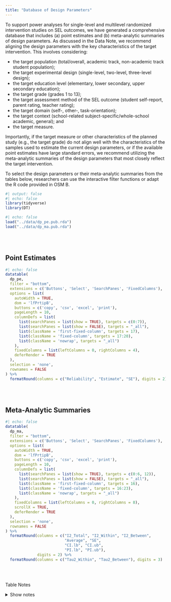 ```yaml
---
title: "Database of Design Parameters"
---
```


To support power analyses for single-level and multilevel randomized intervention studies on SEL outcomes, we have generated a comprehensive database that includes (a) point estimates and (b) meta-analytic summaries of design parameters. As discussed in the Data Note, we recommend aligning the design parameters with the key characteristics of the target intervention. This involves considering:

* the target population (total/overall, academic track, non-academic track student population);
* the target experimental design (single-level, two-level, three-level design);
* the target education level (elementary, lower secondary, upper secondary education);
* the target grade (grades 1 to 13);
* the target assessment method of the SEL outcome (student self-report, parent rating, teacher rating);
* the target domain (self-, other-, task-orientation);
* the target context (school-related subject-specific/whole-school academic, general); and
* the target measure.

Importantly, if the target measure or other characteristics of the planned study (e.g., the target grade) do not align well with the characteristics of the samples used to estimate the current design parameters, or if the available point estimates have large standard errors, we recommend utilizing the meta-analytic summaries of the design parameters that most closely reflect the target intervention.

To select the design parameters or their meta-analytic summaries from the tables below, researchers can use the interactive filter functions or adapt the R code provided in OSM B. 






```r
#| output: false
#| echo: false
library(tidyverse)
library(DT)
```

```r
#| echo: false
load("../data/dp_pe.pub.rda")
load("../data/dp_ma.pub.rda")
```


</br></br>

## Point Estimates

```r
#| echo: false
datatable(
  dp_pe,
  filter = "bottom",
  extensions = c('Buttons', 'Select', 'SearchPanes', 'FixedColumns'),
  options = list(
    autoWidth = TRUE,
    dom = 'lfPrtipB',
    buttons = c('copy', 'csv', 'excel', 'print'),
    pageLength = 10,
    columnDefs = list(
      list(searchPanes = list(show = TRUE), targets = c(0:7)),
      list(searchPanes = list(show = FALSE), targets = "_all"), 
      list(className = 'first-fixed-column', targets = 17),
      list(className = 'fixed-column', targets = 17:20),
      list(className = 'nowrap', targets = "_all")
    ), 
    fixedColumns = list(leftColumns = 0, rightColumns = 4), 
    deferRender = TRUE
  ),
  selection = 'none',
  rownames = FALSE
) %>% 
  formatRound(columns = c("Reliability", "Estimate", "SE"), digits = 2)
```


</br></br>


## Meta-Analytic Summaries

```r
#| echo: false
datatable(
  dp_ma,
  filter = "bottom",
  extensions = c('Buttons', 'Select', 'SearchPanes', 'FixedColumns'),
  options = list(
    autoWidth = TRUE,
    dom = 'lfPrtipB',
    buttons = c('copy', 'csv', 'excel', 'print'),
    pageLength = 10,
    columnDefs = list(
      list(searchPanes = list(show = TRUE), targets = c(0:6, 12)),
      list(searchPanes = list(show = FALSE), targets = "_all"),
      list(className = 'first-fixed-column', targets = 16),
      list(className = 'fixed-column', targets = 16:23),
      list(className = 'nowrap', targets = "_all")
    ), 
    fixedColumns = list(leftColumns = 0, rightColumns = 8), 
    scrollX = TRUE,
    deferRender = TRUE
  ),
  selection = 'none',
  rownames = FALSE
) %>% 
  formatRound(columns = c("I2_Total", "I2_Within", "I2_Between",
                          "Average", "SE", 
                          "CI.lb", "CI.ub",
                          "PI.lb", "PI.ub"), 
              digits = 2) %>% 
  formatRound(columns = c("Tau2_Within", "Tau2_Between"), digits = 3)
```


</br></br>

:::{.table-note}
Table Notes
:::

<details>
<summary>Show notes</summary>

```{=html}
<table class="tg">
  <thead>
    <tr>
      <th colspan="3" class="section-heading">Key characteristics</th>
    </tr>
  </thead>
  <tbody>
    <tr>
      <td rowspan="3">Population</td>
      <td rowspan="3">Population</td>
      <td>Total = Total student population (overall; all school types)</td>
    </tr>
    <tr><td>Academic = Academic track student population ("Gymnasium")</td></tr>
    <tr><td>Non-academic = Non-academic track student population (other school types)</td></tr>

    <tr>
      <td rowspan="3">Design</td>
      <td rowspan="3">Experimental design</td>
      <td>1L-D = Single-level design (individual students independently sampled)</td>
    </tr>
    <tr><td>2L-D = Two-level design (students within schools)</td></tr>
    <tr><td>3L-D = Three-level design (students within classrooms within schools)</td></tr>

    <tr>
      <td rowspan="3">Edu.level</td>
      <td rowspan="3">Education level</td>
      <td>Elementary = Elementary education (grades 1–4)</td>
    </tr>
    <tr><td>Lower secondary = Lower secondary education (grades 5–10)</td></tr>
    <tr><td>Upper secondary = Upper secondary education (grades 11–13)</td></tr>

    <tr>
      <td rowspan="3">Method</td>
      <td rowspan="3">Assessment method</td>
      <td>Student = Student self-report</td>
    </tr>
    <tr><td>Parent = Parent rating</td></tr>
    <tr><td>Teacher = Teacher rating</td></tr>

    <tr>
      <td rowspan="3">Domain</td>
      <td rowspan="3">SEL domain</td>
      <td>Self = Self-orientation</td>
    </tr>
    <tr><td>Other = Other-orientation</td></tr>
    <tr><td>Task = Task-orientation</td></tr>

    <tr>
      <td rowspan="3">Context</td>
      <td rowspan="3">SEL context</td>
      <td>Mathematics/Science/ICT/Verbal: German/English = School-related: subject-specific</td>
    </tr>
    <tr><td>School = School-related: whole-school academic</td></tr>
    <tr><td>General = General, context-independent</td></tr>

    <tr>
      <td>Measure</td>
      <td>Outcome measure</td>
      <td>Several, depends on the context</td>
    </tr>

    <tr><td>Grade</td><td>Grade</td><td>Grades 1 to 13</td></tr>

    <tr>
      <td rowspan="3">Type</td>
      <td rowspan="3">Type of meta-analysis</td>
      <td>MA-1 = Across domains and contexts</td>
    </tr>
    <tr><td>MA-2 = Within domains, across contexts</td></tr>
    <tr><td>MA-3 = Within domains and contexts</td></tr>

    <tr>
      <td rowspan="4">Set</td>
      <td rowspan="4">Model set</td>
      <td>0 = No covariate adjustment ("empty")</td>
    </tr>
    <tr><td>1-SD = Adjusted for sociodemographic characteristics</td></tr>
    <tr><td>2-BL = Adjusted for baseline measure of the outcome</td></tr>
    <tr><td>3-SD+BL = Adjusted for both</td></tr>

    <tr>
      <td colspan="3" class="section-heading">Key statistics</td>
    </tr>

    <tr>
      <td rowspan="6">Parameter</td>
      <td rowspan="6">Design parameter</td>
      <td>icc_l2 = Intraclass correlation at classroom level (ρ<sub>Classroom</sub>)</td>
    </tr>
    <tr><td>icc_l3 = Intraclass correlation at school level (ρ<sub>School</sub>)</td></tr>
    <tr><td>r2_l1 = Explained variance at student level (<em>R</em>²<sub>Student</sub>)</td></tr>
    <tr><td>r2_l2 = Explained variance at classroom level (<em>R</em>²<sub>Classroom</sub>)</td></tr>
    <tr><td>r2_l3 = Explained variance at school level (<em>R</em>²<sub>School</sub>)</td></tr>
    <tr><td>r2_t = Total explained variance across all students (<em>R</em>²<sub>Total</sub>; 1L-D only)</td></tr>

    <tr><td>Estimate</td><td>Point estimate</td><td></td></tr>
    <tr><td>Average</td><td>Meta-analytic average</td><td></td></tr>
    <tr><td>SE</td><td>Standard error</td><td></td></tr>

    <tr>
      <td colspan="3" class="section-heading">Further information</td>
    </tr>

    <tr>
      <td rowspan="9">Sample</td>
      <td rowspan="9">Probability sample</td>
      <td>DESI = Assessment of Student Achievements in German and English as a Foreign Language</td>
    </tr>
    <tr><td>IQB Trends = IQB Trends in Student Achievement 2016</td></tr>
    <tr><td>PISA 2003 = Programme for International Student Assessment, 2003 cycle</td></tr>
    <tr><td>PISA 2006 = Programme for International Student Assessment, 2006 cycle</td></tr>
    <tr><td>PISA 2009 = Programme for International Student Assessment, 2009 cycle</td></tr>
    <tr><td>PISA 2012 = Programme for International Student Assessment, 2012 cycle</td></tr>
    <tr><td>NEPS-SC2 = National Educational Panel Study, starting cohort 2&mdash;kindergarten</td></tr>
    <tr><td>NEPS-SC3 = National Educational Panel Study, starting cohort 3&mdash;grade 5</td></tr>
    <tr><td>NEPS-SC4 = National Educational Panel Study, starting cohort 4&mdash;grade 9</td></tr>

    <tr><td>Wave</td><td>Assessment wave</td><td></td></tr>
    <tr><td>Lag</td><td>Time lag (months)</td><td></td></tr>
    <tr><td>Variable</td><td>Outcome variable</td><td></td></tr>
    <tr><td>Reliability</td><td>Outcome reliability</td><td></td></tr>
    <tr><td>n_Students</td><td>Number of students</td><td></td></tr>
    <tr><td>n_Classrooms</td><td>Number of classrooms</td><td></td></tr>
    <tr><td>n_Schools</td><td>Number of schools</td><td></td></tr>
    <tr><td>n_Covariates</td><td>Number of covariates</td><td></td></tr>
    <tr><td>k</td><td>Observed design parameters</td><td></td></tr>
    <tr><td>J</td><td>Number of samples</td><td></td></tr>

    <tr>
      <td rowspan="2">Fit.method</td>
      <td rowspan="2">Fitting method</td>
      <td>FE = Fixed-effect model</td>
    </tr>
    <tr><td>REML = Random-effects model</td></tr>

    <tr><td>CI.lb</td><td>95% Confidence interval: lower bound</td><td></td></tr>
    <tr><td>CI.ub</td><td>95% Confidence interval: upper bound</td><td></td></tr>
    <tr><td>PI.lb</td><td>Prediction interval: lower bound</td><td>(REML only)</td></tr>
    <tr><td>PI.ub</td><td>Prediction interval: upper bound</td><td>(REML only)</td></tr>

    <tr><td>Tau2_Within</td><td>Within-sample heterogeneity</td><td>(τ²<sub>Within</sub>; REML only)</td></tr>
    <tr><td>Tau2_Between</td><td>Between-sample heterogeneity</td><td>(τ²<sub>Between</sub>; REML only)</td></tr>
    <tr><td>I2_Total</td><td><em>I</em>² statistics: total</td><td>(<em>I</em>²<sub>Total</sub>; REML only)</td></tr>
    <tr><td>I2_Within</td><td><em>I</em>² statistics: within samples</td><td>(<em>I</em>²<sub>Within</sub>; REML only)</td></tr>
    <tr><td>I2_Between</td><td><em>I</em>² statistics: between samples</td><td>(<em>I</em>²<sub>Between</sub>; REML only)</td></tr>
  </tbody>
</table>
```

</details>